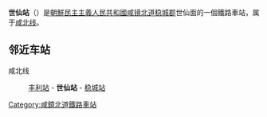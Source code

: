 {{unreferenced|time=2015-02-02T08:32:27+00:00}}
{{朝鮮半島車站資訊
|公司色 = blue
|文字色 = 
|站名 = 世仙站
|圖片 = 
|pxl = 
|圖片說明 =
|前一站 = [[丰利站|丰利]]
|前一站距離 = 6.1
|後一站距離 = 4.5
|後一站 = [[稳城站|稳城]]
|所屬路線 = [[咸北线|咸北线]]
|距離 = 175.9
|起點站 = [[青岩站|青岩]]
|諺文 = 세선역
|朝鮮漢字 = 世仙驛
|文觀部式 = Seseon-yeok
|馬-賴式 = Sesŏn-yŏk
|副站名 = 
|車站編號 = 
|停站路線數 = 
|所屬公司 = [[朝鮮民主主義人民共和國鐵道省|朝鮮民主主義人民共和國鐵道省]]
|所在地 =[[咸镜北道|咸镜北道]][[稳城郡|稳城郡]]世仙面
|車站構造 = 地面车站
|月台配置 = 
|啟用年月日 =
|廢站年月日 = 
|上下車人次 = 
|統計年度 = 
|轉車 = 
|備註 = 
|全寬備註 = 
}}

'''世仙站'''（{{lang-ko|세선역}}）是[[朝鮮民主主義人民共和國|朝鮮民主主義人民共和國]][[咸镜北道|咸镜北道]][[稳城郡|稳城郡]]世仙面的一個鐵路車站，属于[[咸北线|咸北线]]。

==邻近车站==
咸北线
:[[丰利站|丰利站]] - '''世仙站''' - [[稳城站|稳城站]]

{{朝鲜铁路小作品}}

{{咸北线}}

[[Category:咸鏡北道鐵路車站|Category:咸鏡北道鐵路車站]]